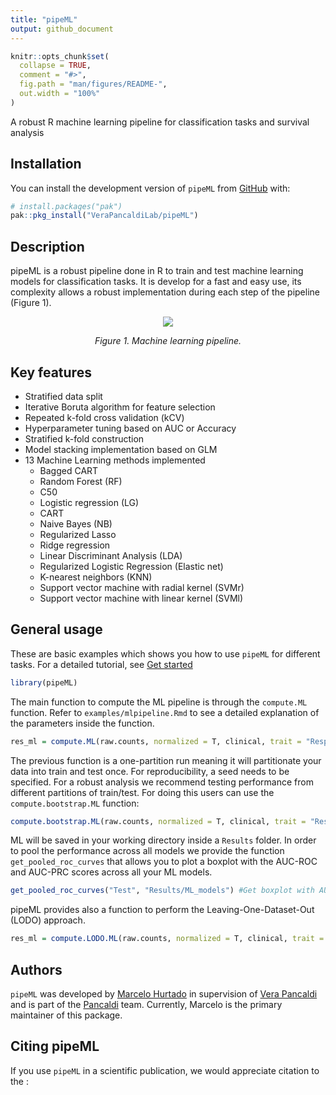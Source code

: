 ```yaml
---
title: "pipeML"
output: github_document
---
```


<!-- README.md is generated from README.Rmd. Please edit that file -->

```r
knitr::opts_chunk$set(
  collapse = TRUE,
  comment = "#>",
  fig.path = "man/figures/README-",
  out.width = "100%"
)
```

A robust R machine learning pipeline for classification tasks and survival analysis

<!-- badges: start -->

<!-- badges: end -->

## Installation

You can install the development version of `pipeML` from [GitHub](https://github.com/) with:

``` r
# install.packages("pak")
pak::pkg_install("VeraPancaldiLab/pipeML")
```

## Description

pipeML is a robust pipeline done in R to train and test machine learning models for classification tasks. It is develop for a fast and easy use, its complexity allows a robust implementation during each step of the pipeline (Figure 1). 

<p align="center">
 <img src="man/MLpipeline.png?raw=true" />
</p>

<p align="center"><i>
   Figure 1. Machine learning pipeline.
</i></p>

## Key features

* Stratified data split
* Iterative Boruta algorithm for feature selection 
* Repeated k-fold cross validation (kCV)
* Hyperparameter tuning based on AUC or Accuracy
* Stratified k-fold construction
* Model stacking implementation based on GLM
* 13 Machine Learning methods implemented
  * Bagged CART
  * Random Forest (RF)
  * C50
  * Logistic regression (LG)
  * CART
  * Naive Bayes (NB)
  * Regularized Lasso
  * Ridge regression
  * Linear Discriminant Analysis (LDA)
  * Regularized Logistic Regression (Elastic net)
  * K-nearest neighbors (KNN)
  * Support vector machine with radial kernel (SVMr)
  * Support vector machine with linear kernel (SVMl)

## General usage

These are basic examples which shows you how to use `pipeML` for different tasks. For a detailed tutorial, see [Get started](https://VeraPancaldiLab.github.io/pipeML/articles/pipeML.html)

``` r
library(pipeML)
```

The main function to compute the ML pipeline is through the `compute.ML` function. Refer to `examples/mlpipeline.Rmd` to see a detailed explanation of the parameters inside the function. 

```r
res_ml = compute.ML(raw.counts, normalized = T, clinical, trait = "Response",trait.positive = "CR", partition = 0.8, metric = "AUC", stack = T, feature.selection = F,seed = 1234, doParallel = T,  workers = 2, file_name = "Test", return = T)
```

The previous function is a one-partition run meaning it will partitionate your data into train and test once. For reproducibility, a seed needs to be specified. For a robust analysis we recommend testing performance from different partitions of train/test. For doing this users can use the `compute.bootstrap.ML` function:

```r
compute.bootstrap.ML(raw.counts, normalized = T, clinical, trait = "Response", trait.positive = "YES", partition = 0.8, metric = "Accuracy", iterations = 20, feature.selection = F, stack = T, workers = 4, file.name = "Test", return = F)
```

ML will be saved in your working directory inside a `Results` folder. In order to pool the performance across all models we provide the function `get_pooled_roc_curves` that allows you to plot a boxplot with the AUC-ROC and AUC-PRC scores across all your ML models.

```r
get_pooled_roc_curves("Test", "Results/ML_models") #Get boxplot with AUC scores distribution across iterations
```

pipeML provides also a function to perform the Leaving-One-Dataset-Out (LODO) approach.

```r
res_ml = compute.LODO.ML(raw.counts, normalized = T, clinical, trait = "Response",trait.positive = "R", trait.out = "Cohort", out = "Dupont", metric = "Accuracy", stack = T, feature.selection = F, doParallel = T, workers = 4, file_name = "Test", return = F)
```

## Authors

`pipeML` was developed by [Marcelo Hurtado](https://github.com/mhurtado13) in supervision of [Vera Pancaldi](https://github.com/VeraPancaldi) and is part of the [Pancaldi](https://github.com/VeraPancaldiLab) team. Currently, Marcelo is the primary maintainer of this package.

## Citing pipeML

If you use `pipeML` in a scientific publication, we would appreciate citation to the :



